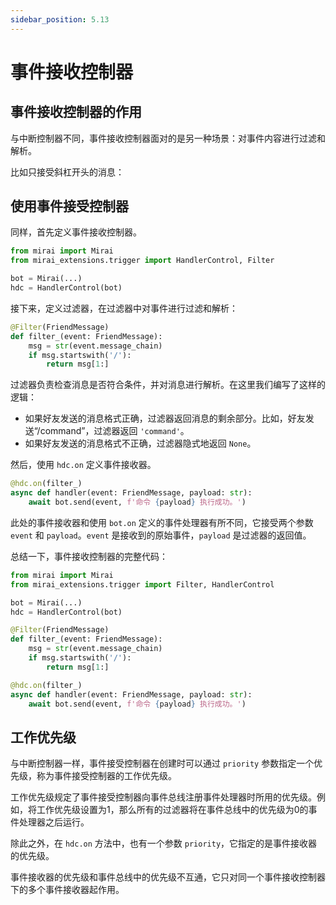 ```yaml
---
sidebar_position: 5.13
---
```


# 事件接收控制器

## 事件接收控制器的作用

与中断控制器不同，事件接收控制器面对的是另一种场景：对事件内容进行过滤和解析。

比如只接受斜杠开头的消息：


<ChatBox>
  <ChatMessage name="忘忧北萱草" msg="command" />
  <ChatMessage name="忘忧北萱草" msg="/command" />
  <ChatMessage name="Yiri" msg="命令 command 执行成功。" />
</ChatBox>

## 使用事件接受控制器

同样，首先定义事件接收控制器。

```python
from mirai import Mirai
from mirai_extensions.trigger import HandlerControl, Filter

bot = Mirai(...)
hdc = HandlerControl(bot)
```

接下来，定义过滤器，在过滤器中对事件进行过滤和解析：

```python
@Filter(FriendMessage)
def filter_(event: FriendMessage):
    msg = str(event.message_chain)
    if msg.startswith('/'):
        return msg[1:]
```

过滤器负责检查消息是否符合条件，并对消息进行解析。在这里我们编写了这样的逻辑：

- 如果好友发送的消息格式正确，过滤器返回消息的剩余部分。比如，好友发送“/command”，过滤器返回 `'command'`。
- 如果好友发送的消息格式不正确，过滤器隐式地返回 `None`。

然后，使用 `hdc.on` 定义事件接收器。

```python
@hdc.on(filter_)
async def handler(event: FriendMessage, payload: str):
    await bot.send(event, f'命令 {payload} 执行成功。')
```

此处的事件接收器和使用 `bot.on` 定义的事件处理器有所不同，它接受两个参数 `event` 和 `payload`。`event` 是接收到的原始事件，`payload` 是过滤器的返回值。

总结一下，事件接收控制器的完整代码：

```python
from mirai import Mirai
from mirai_extensions.trigger import Filter, HandlerControl

bot = Mirai(...)
hdc = HandlerControl(bot)

@Filter(FriendMessage)
def filter_(event: FriendMessage):
    msg = str(event.message_chain)
    if msg.startswith('/'):
        return msg[1:]

@hdc.on(filter_)
async def handler(event: FriendMessage, payload: str):
    await bot.send(event, f'命令 {payload} 执行成功。')
```

## 工作优先级

与中断控制器一样，事件接受控制器在创建时可以通过 `priority` 参数指定一个优先级，称为事件接受控制器的工作优先级。

工作优先级规定了事件接受控制器向事件总线注册事件处理器时所用的优先级。例如，将工作优先级设置为1，那么所有的过滤器将在事件总线中的优先级为0的事件处理器之后运行。

除此之外，在 `hdc.on` 方法中，也有一个参数 `priority`，它指定的是事件接收器的优先级。

事件接收器的优先级和事件总线中的优先级不互通，它只对同一个事件接收控制器下的多个事件接收器起作用。
